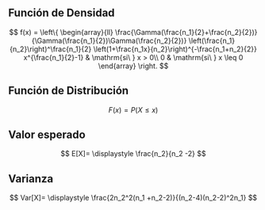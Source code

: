 ## Función de Densidad

$$
f(x) = \left\{
\begin{array}{ll}
\frac{\Gamma(\frac{n_1}{2}+\frac{n_2}{2})}{\Gamma(\frac{n_1}{2})\Gamma(\frac{n_2}{2})} \left(\frac{n_1}{n_2}\right)^\frac{n_1}{2} \left(1+\frac{n_1x}{n_2}\right)^{-\frac{n_1+n_2}{2}} x^{\frac{n_1}{2}-1} & \mathrm{si\ } x > 0\\
0 & \mathrm{si\ } x \leq 0
\end{array}
\right.
$$


## Función de Distribución

$$
F(x) = P(X\leq x)
$$

## Valor esperado

$$
E[X]= \displaystyle \frac{n_2}{n_2 -2}
$$

## Varianza

$$
Var[X]= \displaystyle \frac{2n_2^2(n_1 +n_2-2)}{(n_2-4)(n_2-2)^2n_1}
$$